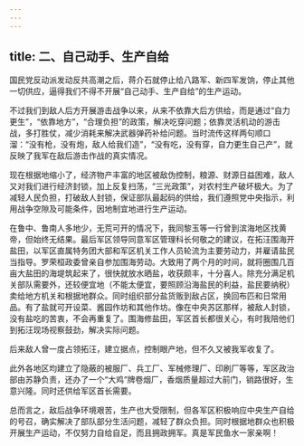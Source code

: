 ```yaml
---
---
---
```

title: 二、自己动手、生产自给
---




国民党反动派发动反共高潮之后，蒋介石就停止给八路军、新四军发饷，停止其他一切供应，逼得我们不得不开展“自己动手、生产自给”的生产运动。

不过我们到敌人后方开展游击战争以来，从来不依靠大后方供给，而是通过“自力更生”，“依靠地方”，“合理负担”的政策，解决吃穿问题；依靠灵活机动的游击战，多打胜仗，减少消耗来解决武器弹药补给问题。当时流传这样两句顺口溜：“没有枪，没有炮，敌人给我们造”，“没有吃，没有穿，自力更生自己产”，就反映了我军在敌后游击作战的真实情况。

现在根据地缩小了，经济物产丰富的地区被敌伪控制，粮源、财源日益困难，敌人又对我们进行经济封锁，加上反复扫荡，“三光政策”，对农村生产破坏极大。为了减轻人民负担，打破敌人封锁，保证部队最起码的供给，我们遵照党中央指示，利用战争空隙及可能条件，因地制宜地进行生产运动。

在鲁中、鲁南人多地少，无荒可开的情况下，我同黎玉等一行曾到滨海地区找黄帝，但始终无结果。最后军区领导同意军区管理科长何敬之的建议，在拓汪围海开盐田，以军区直属特务团大部和军区机关工作人员轮流为主要劳动力，并雇请盐民当指导。罗荣桓政委曾亲自参加围海劳动。大致用了两个月的时间，就将圈围几百亩大盐田的海堤筑起来了，很快就放水晒盐，收获颇丰，十分喜人。除充分满足机关部队需要外，还较便宜地（不能太便宜，要照顾沿海盐民的利益，盐民要纳税）卖给地方机关和根据地群众。同时组织部分盐货贩到敌占区，换回布匹和日常用品。有了盐就可开设菜、酱园作坊和其他作坊。像在中央苏区那样，被敌人封锁，没有盐吃的苦衷，不会再重复了。围海修盐田，军区首长都很关心，有时我陪他们到拓汪现场视察鼓劲，解决实际问题。

后来敌人曾一度占领拓汪，建立据点，控制眼产地，但不久又被我军收复了。

此外各地区均建立了隐蔽的被服厂、兵工厂、军械修理厂、印刷厂等等，军区政治部由苏静负责，还办了一个“大鸡”牌卷烟厂，香烟质量超过大前门，销路很好，生意兴隆。同时还供给军区首长需要。

总而言之，敌后战争环境艰苦，生产也大受限制，但各军区积极响应中央生产自给的号召，确实解决了部队部分生活问题，减轻了群众负担。同时根据地群众也积极开展生产运动，不仅努力自给自足，而且拥政拥军。真是军民鱼水一家亲啊！